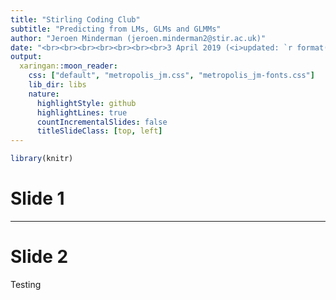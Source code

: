 ```yaml
---
title: "Stirling Coding Club"
subtitle: "Predicting from LMs, GLMs and GLMMs"
author: "Jeroen Minderman (jeroen.minderman2@stir.ac.uk)"
date: "<br><br><br><br><br><br><br>3 April 2019 (<i>updated: `r format(Sys.Date(),'%d/%m/%y')`</i>)"
output:
  xaringan::moon_reader:
    css: ["default", "metropolis_jm.css", "metropolis_jm-fonts.css"]
    lib_dir: libs
    nature:
      highlightStyle: github
      highlightLines: true
      countIncrementalSlides: false
      titleSlideClass: [top, left]
---
```

``` r
library(knitr)
```

# Slide 1

---

# Slide 2

Testing
